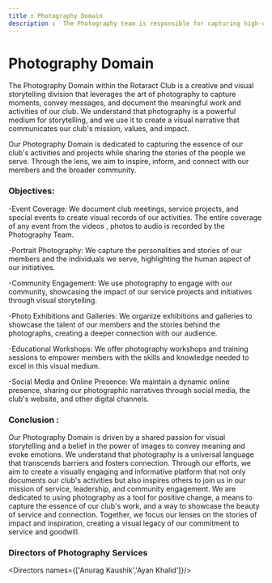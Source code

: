 ```yaml
---
title : Photography Domain
description :  The Photography team is responsible for capturing high-quality images that document the Rotaract Club's activities, events, and initiatives.
---
```


# Photography Domain

The Photography Domain within the Rotaract Club is a creative and visual storytelling division that leverages the art of photography to capture moments, convey messages, and document the meaningful work and activities of our club. We understand that photography is a powerful medium for storytelling, and we use it to create a visual narrative that communicates our club's mission, values, and impact.

Our Photography Domain is dedicated to capturing the essence of our club's activities and projects while sharing the stories of the people we serve. Through the lens, we aim to inspire, inform, and connect with our members and the broader community.


### Objectives:
-Event Coverage: We document club meetings, service projects, and special events to create visual records of our activities. The entire coverage of any event from the videos , photos to audio is recorded by the Photography Team.

-Portrait Photography: We capture the personalities and stories of our members and the individuals we serve, highlighting the human aspect of our initiatives.

-Community Engagement: We use photography to engage with our community, showcasing the impact of our service projects and initiatives through visual storytelling.

-Photo Exhibitions and Galleries: We organize exhibitions and galleries to showcase the talent of our members and the stories behind the photographs, creating a deeper connection with our audience.

-Educational Workshops: We offer photography workshops and training sessions to empower members with the skills and knowledge needed to excel in this visual medium.

-Social Media and Online Presence: We maintain a dynamic online presence, sharing our photographic narratives through social media, the club's website, and other digital channels.


### Conclusion :
Our Photography Domain is driven by a shared passion for visual storytelling and a belief in the power of images to convey meaning and evoke emotions. We understand that photography is a universal language that transcends barriers and fosters connection. Through our efforts, we aim to create a visually engaging and informative platform that not only documents our club's activities but also inspires others to join us in our mission of service, leadership, and community engagement. We are dedicated to using photography as a tool for positive change, a means to capture the essence of our club's work, and a way to showcase the beauty of service and connection. Together, we focus our lenses on the stories of impact and inspiration, creating a visual legacy of our commitment to service and goodwill.

### Directors of Photography Services
<Directors names={['Anurag Kaushik','Ayan Khalid']}/>